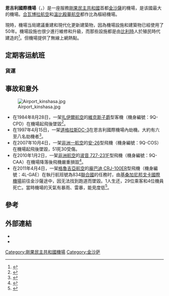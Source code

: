 {{Infobox Airport|
airport_name=恩吉利国际机场<br />{{lang|fr|Aéroport international de Ndjili}}|
photo=KIH01.jpg|
type=商业国际|
opened=<!--[[??年|??年]]-->|
run by=|
city=[[刚果民主共和国|刚果民主共和国]][[金沙萨|金沙萨]]|
distance_to_city=|
elevation=313米|
IATA=FIH|
ICAO=FZAA|
coordinates  = {{coord|04|23|08.7|S|15|26|40.45|E|type:airport}}|
runway1_heading=06/24|
runway1_feet=15,420|
runway1_meter=4700|
runway1_surface=[[混凝土|混凝土]]|
stat_year=2004年|
stat_passenger=516,345|
stat_flight=|
}}

'''恩吉利國際機場'''（{{lang-fr|Aéroport international de Ndjili}}，{{airport codes|FIH|FZAA}}）是一座服務[[剛果民主共和國|剛果民主共和國]]首都[[金沙薩|金沙薩]]的機場，是该國最大的機場。[[合瓦博拉航空|合瓦博拉航空]]和[[溫比殿華航空|溫比殿華航空]]都作比為樞紐機場。

現時，機場当局建議重建和現代化更新建築物，因為機場設施和建築物已經使用了50年。機場設施也很少進行維修和升級，而那些設施都是由[[比利時|比利時]]人於殖民時代建造的<ref>{{cite web |url=http://www.cinqchantiers-rdc.com/English/interview6.html |title=存档副本 |accessdate=2009-05-27 |deadurl=yes |archiveurl=https://web.archive.org/web/20081121185958/http://www.cinqchantiers-rdc.com/English/interview6.html |archivedate=2008-11-21 }}</ref>。但機場提供了無線上網熱點。
== 定期客运航班 ==
{{Airport-dest-list
| [[泛非航空|泛非航空]] | 的黎波里
| [[法國航空|法國航空]] | 巴黎-戴高樂
| [[馬里航空|馬里航空]] | 阿比讓，巴馬科
| [[貝寧高爾夫航空|貝寧高爾夫航空]] | 科托努，黑角
| [[布魯塞爾航空|布魯塞爾航空]] | 布魯塞爾
| [[非洲航空_(民主剛果)|非洲航空]] | 戈馬，卡南加，金杜，基桑加尼，盧本巴希，姆班達卡，姆布吉馬伊
| [[剛果快運航空|剛果快運航空]] | 盧本巴希，姆布吉馬伊
| [[埃塞俄比亞航空|埃塞俄比亞航空]] | 亞的斯亞貝巴，布拉柴維爾
| 由埃塞俄比亞航空營運的[[ASKY航空|ASKY航空]]|杜阿拉，拉各斯，洛美
| [[合瓦博拉航空|合瓦博拉航空]] | 布拉柴維爾，杜阿拉，蓋梅納，戈馬，約翰內斯堡，卡南加，基桑加尼，科盧韋齊，拉各斯，洛美，盧本巴希，姆班達卡，姆布吉馬伊
| [[肯尼亞航空|肯尼亞航空]] | 內羅畢
| [[摩洛哥皇家航空|摩洛哥皇家航空]] | 卡薩布蘭卡，杜阿拉
| [[盧旺達航空|盧旺達航空]]| 基加利
| [[南非航空|南非航空]] | 約翰內斯堡
| [[TAAG安哥拉航空|TAAG安哥拉航空]] | 羅安達
| [[溫比殿華航空|溫比殿華航空]] | 巴多利特，蓋梅納，戈馬，伊西羅，約翰內斯堡，卡南加，金杜，基桑加尼，盧本巴希，姆班達卡，姆布吉馬伊
}}
===貨運===
{{Airport-dest-list
| [[Avient航空|Avient航空]] | 沙迦
| [[埃塞俄比亞航空|埃塞俄比亞航空]] | 亞的斯亞貝巴
}}

== 事故和意外 ==
[[File:Airport_kinshasa.jpg|thumb]]
*在1984年8月28日，一架[[扎伊爾航空|扎伊爾航空]]的[[維克斯子爵|維克斯子爵]]型客機（機身編號：9Q-CPD）在機場起飛後墜毀<ref name=ASN280884>{{cite web |url=http://aviation-safety.net/database/record.php?id=19840828-0 |title=描述事故 |publisher=航空安全網絡 |accessdate=2009年10月8日 |archive-date=2012年10月25日 |archive-url=https://web.archive.org/web/20121025122423/http://aviation-safety.net/database/record.php?id=19840828-0 |dead-url=no }}</ref>。
*在1997年4月15日，一架[[道格拉斯DC-3|道格拉斯DC-3]]在恩吉利國際機場內劫機。大約有六至八名劫機者<ref name=ASN150497>{{cite web |url=http://aviation-safety.net/database/record.php?id=19970415-0 |title=描述劫機 |publisher=航空安全網絡 |accessdate=2010年6月25日 |archive-date=2012年3月24日 |archive-url=https://web.archive.org/web/20120324042322/http://aviation-safety.net/database/record.php?id=19970415-0 |dead-url=no }}</ref>。
*在2007年10月4日，一架[[非洲一航空|非洲一航空]]的[[安-26|安-26]]型飛機（機身編號：9Q-COS）在機場起飛後墜毀，51死30受傷。
*在2010年1月2日，一架[[非洲航空_(民主剛果)|非洲航空]]的[[波音727|波音 727-231F]]型飛機（機身編號：9Q-CAA）在機場降落後飛機嚴重損毀<ref name=ASN20100102>{{cite web |url=http://aviation-safety.net/database/record.php?id=20100102-0 |title=描述事故 |publisher=航空安全網絡 |accessdate=2010年1月2日 |archive-date=2010年1月6日 |archive-url=https://web.archive.org/web/20100106021016/http://aviation-safety.net/database/record.php?id=20100102-0 |dead-url=no }}</ref>。
*在2011年4月4日，一架[[格魯吉亞航空|格魯吉亞航空]]的[[CRJ|龐巴迪 CRJ-100ER]]型飛機（機身編號：4L-GAE）在執行航班號為834[[聯合國|聯合國]]的任務时，由[[基桑加尼|基桑加尼]][[邦戈卡國際機場|邦戈卡國際機場]]前往金沙薩途中，因无法找到跑道而墜毀。1人生还，29位乘客和4位機員死亡。當時機場的天氣有暴雨、雷暴，能見度低<ref name=AVH-20110404>{{cite web|url=http://avherald.com/h?article=43a6f804&opt=1|title=格魯吉亞航空的CRJ1在金沙薩於2011年4月4日，因找不到跑道而墜毀。|publisher=航空使者|accessdate=2011年4月5日|archive-date=2018年10月4日|archive-url=https://web.archive.org/web/20181004060502/http://avherald.com/h?article=43a6f804&opt=1|dead-url=no}}</ref>。


==參考==
{{Portalbox|航空}}
{{Reflist}}

==外部連結==
*{{GCM|FZAA|source=[[DAFIF|DAFIF]]}}
*{{WAD|FZAA|source=[[DAFIF|DAFIF]]}}

[[Category:剛果民主共和國機場|Category:剛果民主共和國機場]]
[[Category:金沙萨|Category:金沙萨]]